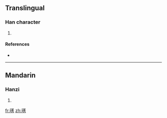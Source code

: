 ==Translingual==

===Han character===
{{Han char|rn=96|rad=玉|as=11|sn=15|four=|canj=一土廿竹尸 (MGTHS)}}

# {{defn|Han|sort=玉11}}

====References====
* {{Han ref|kx=0741.270|dkj=21223|dj=1151.010|hdz=21134.060|uh=7493|ud=29843}}

----

==Mandarin==

===Hanzi===
{{cmn-hanzi|pin=[[xiòu]] ([[xiou4]])|wg=<sup>4</sup>}}

# {{defn|Mandarin|sort=玉11}}

[[fr:璓]]
[[zh:璓]]